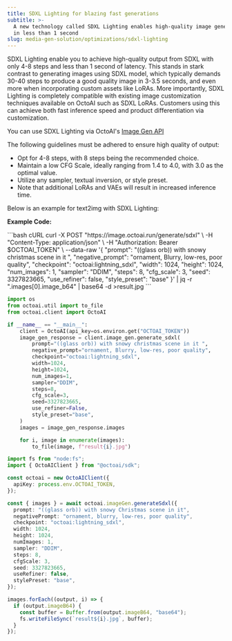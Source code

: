 ```yaml
---
title: SDXL Lighting for blazing fast generations
subtitle: >-
  A new technology called SDXL Lighting enables high-quality image generations
  in less than 1 second
slug: media-gen-solution/optimizations/sdxl-lighting
---
```


SDXL Lighting enable you to achieve high-quality output from SDXL with only 4-8 steps and less than 1 second of latency. This stands in stark contrast to generating images using SDXL model, which typically demands 30-40 steps to produce a good quality image in 3-3.5 seconds, and even more when incorporating custom assets like LoRAs. More importantly, SDXL Lighting is completely compatible with existing image customization techniques available on OctoAI such as SDXL LoRAs. Customers using this can achieve both fast inference speed and product differentiation via customization.

You can use SDXL Lighting via OctoAI's [Image Gen API](../rest-apis/image-gen-api)

The following guidelines must be adhered to ensure high quality of output:

- Opt for 4-8 steps, with 8 steps being the recommended choice.
- Maintain a low CFG Scale, ideally ranging from 1.4 to 4.0, with 3.0 as the optimal value.
- Utilize any sampler, textual inversion, or style preset.
- Note that additional LoRAs and VAEs will result in increased inference time.

Below is an example for text2img with SDXL Lighting:

**Example Code:**

<CodeGroup>
```bash cURL
curl -X POST "https://image.octoai.run/generate/sdxl" \
    -H "Content-Type: application/json" \
    -H "Authorization: Bearer $OCTOAI_TOKEN" \
    --data-raw '{
        "prompt": "((glass orb)) with snowy christmas scene in it ",
        "negative_prompt": "ornament, Blurry, low-res, poor quality",
        "checkpoint": "octoai:lightning_sdxl",
        "width": 1024,
        "height": 1024,
        "num_images": 1,
        "sampler": "DDIM",
        "steps": 8,
        "cfg_scale": 3,
        "seed": 3327823665,
        "use_refiner": false,
        "style_preset": "base"
    }' | jq -r ".images[0].image_b64" | base64 -d >result.jpg
```

```Python Python
import os
from octoai.util import to_file
from octoai.client import OctoAI

if __name__ == "__main__":
    client = OctoAI(api_key=os.environ.get("OCTOAI_TOKEN"))
    image_gen_response = client.image_gen.generate_sdxl(
        prompt="((glass orb)) with snowy christmas scene in it ",
        negative_prompt="ornament, Blurry, low-res, poor quality",
        checkpoint="octoai:lightning_sdxl",
        width=1024,
        height=1024,
        num_images=1,
        sampler="DDIM",
        steps=8,
        cfg_scale=3,
        seed=3327823665,
        use_refiner=False,
        style_preset="base",
    )
    images = image_gen_response.images

    for i, image in enumerate(images):
        to_file(image, f"result{i}.jpg")
```

```typescript TypeScript
import fs from "node:fs";
import { OctoAIClient } from "@octoai/sdk";

const octoai = new OctoAIClient({
  apiKey: process.env.OCTOAI_TOKEN,
});

const { images } = await octoai.imageGen.generateSdxl({
  prompt: "((glass orb)) with snowy Christmas scene in it",
  negativePrompt: "ornament, blurry, low-res, poor quality",
  checkpoint: "octoai:lightning_sdxl",
  width: 1024,
  height: 1024,
  numImages: 1,
  sampler: "DDIM",
  steps: 8,
  cfgScale: 3,
  seed: 3327823665,
  useRefiner: false,
  stylePreset: "base",
});

images.forEach((output, i) => {
  if (output.imageB64) {
    const buffer = Buffer.from(output.imageB64, "base64");
    fs.writeFileSync(`result${i}.jpg`, buffer);
  }
});
```

</CodeGroup>
